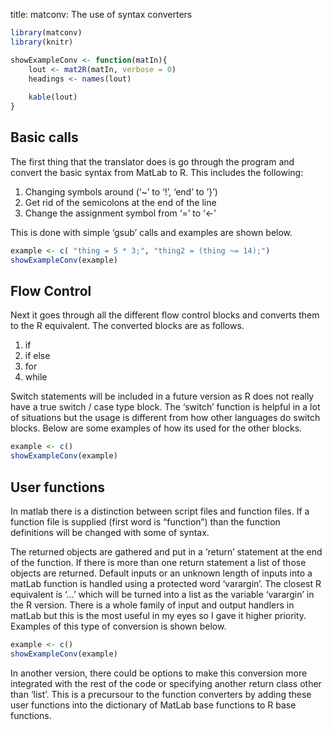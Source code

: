 

title: matconv: The use of syntax converters


```r
library(matconv)
library(knitr)

showExampleConv <- function(matIn){
	lout <- mat2R(matIn, verbose = 0)
	headings <- names(lout)
	
	kable(lout)
}

```
## Basic calls

The first thing that the translator does is go through the program and convert the basic syntax from MatLab to R. This includes the following:

1. Changing symbols around ('~' to '!', 'end' to '}')
2. Get rid of the semicolons at the end of the line
3. Change the assignment symbol from '=' to '<-'

This is done with simple 'gsub' calls and examples are shown below.

```r
example <- c( "thing = 5 * 3;", "thing2 = (thing ~= 14);")
showExampleConv(example)

```


## Flow Control

Next it goes through all the different flow control blocks and converts them to the R equivalent. The converted blocks are as follows.

1. if
2. if else
3. for
4. while

Switch statements will be included in a future version as R does not really have a true switch / case type block. The 'switch' function is helpful in a lot of situations but the usage is different from how other languages do switch blocks. Below are some examples of how its used for the other blocks. 

```r
example <- c()
showExampleConv(example)

```

## User functions

In matlab there is a distinction between script files and function files. If a function file is supplied (first word is "function") than the function definitions will be changed with some of syntax.

The returned objects are gathered and put in a 'return' statement at the end of the function. If there is more than one return statement a list of those objects are returned. Default inputs or an unknown length of inputs into a matLab function is handled using a protected word 'varargin'. The closest R equivalent is '...' which will be turned into a list as the variable 'varargin' in the R version. There is a whole family of input and output handlers in matLab but this is the most useful in my eyes so I gave it higher priority. Examples of this type of conversion is shown below.

```r
example <- c()
showExampleConv(example)

```

In another version, there could be options to make this conversion more integrated with the rest of the code or specifying another return class other than 'list'. This is a precursour to the function converters by adding these user functions into the dictionary of MatLab base functions to R base functions.